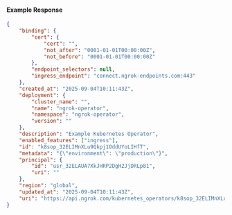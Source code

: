 #### Example Response

```json
{
	"binding": {
		"cert": {
			"cert": "",
			"not_after": "0001-01-01T00:00:00Z",
			"not_before": "0001-01-01T00:00:00Z"
		},
		"endpoint_selectors": null,
		"ingress_endpoint": "connect.ngrok-endpoints.com:443"
	},
	"created_at": "2025-09-04T10:11:43Z",
	"deployment": {
		"cluster_name": "",
		"name": "ngrok-operator",
		"namespace": "ngrok-operator",
		"version": ""
	},
	"description": "Example Kubernetes Operator",
	"enabled_features": ["ingress"],
	"id": "k8sop_32ELIMnXLu9Qkpj1OddUYoLIHfT",
	"metadata": "{\"environment\": \"production\"}",
	"principal": {
		"id": "usr_32ELAUA7XkJHRP2DgH2JjDRLp81",
		"uri": ""
	},
	"region": "global",
	"updated_at": "2025-09-04T10:11:43Z",
	"uri": "https://api.ngrok.com/kubernetes_operators/k8sop_32ELIMnXLu9Qkpj1OddUYoLIHfT"
}
```

